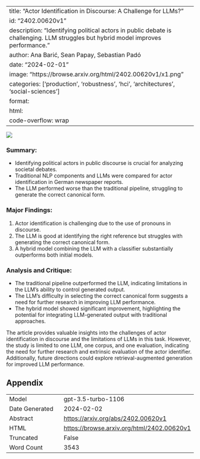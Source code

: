 
---
title: "Actor Identification in Discourse: A Challenge for LLMs?"
id: "2402.00620v1"
description: "Identifying political actors in public debate is challenging. LLM struggles but hybrid model improves performance."
author: Ana Barić, Sean Papay, Sebastian Padó
date: "2024-02-01"
image: "https://browse.arxiv.org/html/2402.00620v1/x1.png"
categories: ['production', 'robustness', 'hci', 'architectures', 'social-sciences']
format:
  html:
    code-overflow: wrap
---

![](https://browse.arxiv.org/html/2402.00620v1/x1.png)

### **Summary:**
- Identifying political actors in public discourse is crucial for analyzing societal debates.
- Traditional NLP components and LLMs were compared for actor identification in German newspaper reports.
- The LLM performed worse than the traditional pipeline, struggling to generate the correct canonical form.
  
### **Major Findings:**
1. Actor identification is challenging due to the use of pronouns in discourse.
2. The LLM is good at identifying the right reference but struggles with generating the correct canonical form.
3. A hybrid model combining the LLM with a classifier substantially outperforms both initial models.

### **Analysis and Critique:**
- The traditional pipeline outperformed the LLM, indicating limitations in the LLM's ability to control generated output.
- The LLM's difficulty in selecting the correct canonical form suggests a need for further research in improving LLM performance.
- The hybrid model showed significant improvement, highlighting the potential for integrating LLM-generated output with traditional approaches.

The article provides valuable insights into the challenges of actor identification in discourse and the limitations of LLMs in this task. However, the study is limited to one LLM, one corpus, and one evaluation, indicating the need for further research and extrinsic evaluation of the actor identifier. Additionally, future directions could explore retrieval-augmented generation for improved LLM performance.

## Appendix

|          |          |
|----------|----------|
| Model     | gpt-3.5-turbo-1106       |
| Date Generated     | 2024-02-02       |
| Abstract | [https://arxiv.org/abs/2402.00620v1](https://arxiv.org/abs/2402.00620v1)        |
| HTML     | [https://browse.arxiv.org/html/2402.00620v1](https://browse.arxiv.org/html/2402.00620v1)       |
| Truncated       | False       |
| Word Count       | 3543       |